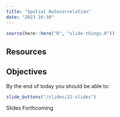 ```yaml
---
title: "Spatial Autocorrelation"
date: "2023-10-30"
---
```


```r
source(here::here("R", "slide-things.R"))
```



## Resources


## Objectives

By the end of today you should be able to:


```r
slide_buttons("/slides/21-slides")
```

Slides Forthcoming

